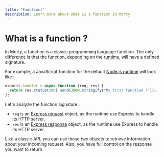 ```yaml
---
title: "Functions"
description: Learn more about what is a function in Morty
---
```


# What is a function ?

In Morty, a function is a classic programming language function. The only difference is that the function, depending on the [runtime](./runtimes.mdx), will have a defined signature.

For example, a JavaScript function for the default [Node.js runtime](https://github.com/morty-faas/runtimes/tree/main/template/node-19) will look like :

```javascript
exports.handler = async function (req, res) {
  return res.status(200).send(JSON.stringify("My first function !"));
};
```

Let's analyze the function signature :

- `req` is an [Express request](https://expressjs.com/en/api.html#req.app) object, as the runtime use Express to handle its HTTP server.
- `res` is an [Express response](https://expressjs.com/en/api.html#res.app) object, as the runtime use Express to handle its HTTP server.

Like a classic API, you can use those two objects to retrieve information about your incoming request. Also, you have full control on the response you want to return.
